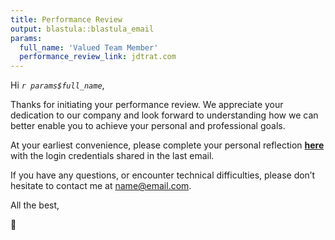 ```yaml
---
title: Performance Review
output: blastula::blastula_email
params:
  full_name: 'Valued Team Member'
  performance_review_link: jdtrat.com
--- 
```


Hi *`r params$full_name`*,
  
Thanks for initiating your performance review. We appreciate your dedication to our company and look forward to understanding how we can better enable you to achieve your personal and professional goals.

At your earliest convenience, please complete your personal reflection [**here**](`r params$performance_review_link`) with the login credentials shared in the last email.
  
If you have any questions, or encounter technical difficulties, please don't hesitate to contact me at [name@email.com](mailto:name@email.com).

All the best,

🥳
